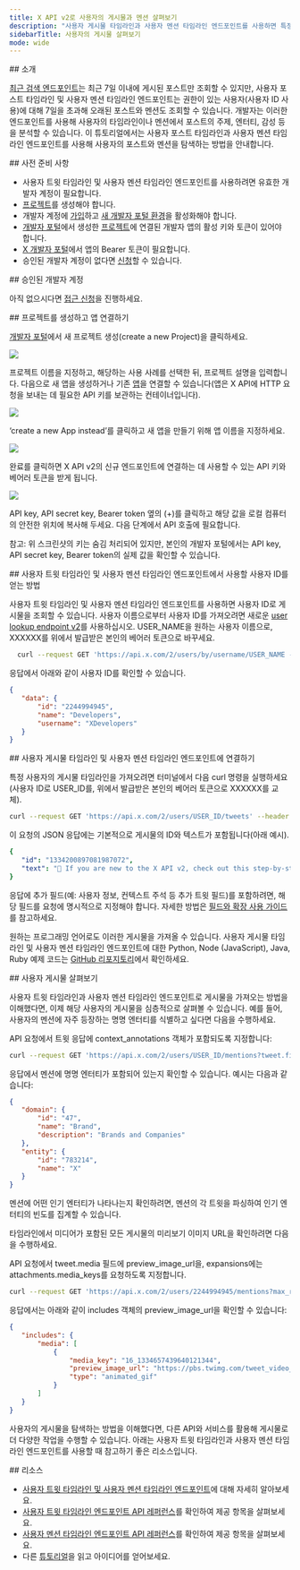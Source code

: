 ```yaml
---
title: X API v2로 사용자의 게시물과 멘션 살펴보기
description: "사용자 게시물 타임라인과 사용자 멘션 타임라인 엔드포인트를 사용하면 특정 사용자가 작성했거나 해당 사용자를 언급한 공개 게시물을 개발자가 가져올 수 있습니다."
sidebarTitle: 사용자의 게시물 살펴보기
mode: wide
---
```


<div id="introduction">
  ## 소개
</div>

[최근 검색 엔드포인트](/ko/x-api/posts/search/introduction)는 최근 7일 이내에 게시된 포스트만 조회할 수 있지만, 사용자 포스트 타임라인 및 사용자 멘션 타임라인 엔드포인트는 권한이 있는 사용자(사용자 ID 사용)에 대해 7일을 초과해 오래된 포스트와 멘션도 조회할 수 있습니다. 개발자는 이러한 엔드포인트를 사용해 사용자의 타임라인이나 멘션에서 포스트의 주제, 엔터티, 감성 등을 분석할 수 있습니다. 이 튜토리얼에서는 사용자 포스트 타임라인과 사용자 멘션 타임라인 엔드포인트를 사용해 사용자의 포스트와 멘션을 탐색하는 방법을 안내합니다.
 

<div id="prerequisites">
  ## 사전 준비 사항
</div>

- 사용자 트윗 타임라인 및 사용자 멘션 타임라인 엔드포인트를 사용하려면 유효한 개발자 계정이 필요합니다.
- [프로젝트](/ko/resources/fundamentals/projects)를 생성해야 합니다.
- 개발자 계정에 [가입](https://developer.x.com/en/portal/petition/essential/basic-info)하고 [새 개발자 포털 환경](https://developer.x.com/en/portal/opt-in.html)을 활성화해야 합니다.
- [개발자 포털](/ko/resources/fundamentals/developer-portal)에서 생성한 [프로젝트](/ko/resources/fundamentals/projects)에 연결된 개발자 앱의 활성 키와 토큰이 있어야 합니다.
- [X 개발자 포털](/ko/resources/fundamentals/developer-portal)에서 앱의 Bearer 토큰이 필요합니다.
- 승인된 개발자 계정이 없다면 [신청](https://developer.x.com/en/apply-for-access)할 수 있습니다.

<div id="approved-developer-account">
  ## 승인된 개발자 계정
</div>

아직 없으시다면 [접근 신청](https://developer.x.com/en/apply-for-access)을 진행하세요.

<div id="create-a-project-and-connect-an-app">
  ## 프로젝트를 생성하고 앱 연결하기
</div>

[개발자 포털](https://developer.x.com/en/portal/dashboard)에서 새 프로젝트 생성(create a new Project)을 클릭하세요.

<Frame>
  <img src="/images/projects.png.twimg.1920.png" />
</Frame>

프로젝트 이름을 지정하고, 해당하는 사용 사례를 선택한 뒤, 프로젝트 설명을 입력합니다. 다음으로 새 앱을 생성하거나 기존 [앱](/ko/resources/fundamentals/developer-apps)을 연결할 수 있습니다(앱은 X API에 HTTP 요청을 보내는 데 필요한 API 키를 보관하는 컨테이너입니다).

<Frame>
  <img src="/images/add-your-app.png.twimg.1920.png" />
</Frame>

‘create a new App instead’를 클릭하고 새 앱을 만들기 위해 앱 이름을 지정하세요.

<Frame>
  <img src="/images/last-step-name-your-app.png.twimg.1920.png" />
</Frame>

완료를 클릭하면 X API v2의 신규 엔드포인트에 연결하는 데 사용할 수 있는 API 키와 베어러 토큰을 받게 됩니다.

<Frame>
  <img src="/images/here-are-your-keys.png.twimg.1920.png" />
</Frame>

API key, API secret key, Bearer token 옆의 (+)를 클릭하고 해당 값을 로컬 컴퓨터의 안전한 위치에 복사해 두세요. 다음 단계에서 API 호출에 필요합니다.

참고: 위 스크린샷의 키는 숨김 처리되어 있지만, 본인의 개발자 포털에서는 API key, API secret key, Bearer token의 실제 값을 확인할 수 있습니다.
 

<div id="how-to-get-the-user-id-for-a-user-to-use-in-the-user-tweet-timeline-and-user-mention-timeline-endpoints">
  ## 사용자 트윗 타임라인 및 사용자 멘션 타임라인 엔드포인트에서 사용할 사용자 ID를 얻는 방법
</div>

사용자 트윗 타임라인 및 사용자 멘션 타임라인 엔드포인트를 사용하면 사용자 ID로 게시물을 조회할 수 있습니다. 사용자 이름으로부터 사용자 ID를 가져오려면 새로운 [user lookup endpoint v2](/ko/x-api/users/lookup/quickstart/user-lookup)를 사용하십시오. USER\_NAME을 원하는 사용자 이름으로, XXXXXX를 위에서 발급받은 본인의 베어러 토큰으로 바꾸세요.

```bash
  curl --request GET 'https://api.x.com/2/users/by/username/USER_NAME --header 'Authorization: Bearer XXXXXX'
```

응답에서 아래와 같이 사용자 ID를 확인할 수 있습니다.

```json
{
   "data": {
       "id": "2244994945",
       "name": "Developers",
       "username": "XDevelopers"
   }
}
```

<div id="connecting-to-the-user-tweet-timeline-and-user-mention-timeline-endpoints">
  ## 사용자 게시물 타임라인 및 사용자 멘션 타임라인 엔드포인트에 연결하기
</div>

특정 사용자의 게시물 타임라인을 가져오려면 터미널에서 다음 curl 명령을 실행하세요(사용자 ID로 USER\_ID를, 위에서 발급받은 본인의 베어러 토큰으로 XXXXXX를 교체).

```bash
curl --request GET 'https://api.x.com/2/users/USER_ID/tweets' --header 'Authorization: Bearer XXXXXX'
```

이 요청의 JSON 응답에는 기본적으로 게시물의 ID와 텍스트가 포함됩니다(아래 예시).

```yaml
{
   "id": "1334200897081987072",
   "text": "👀 If you are new to the X API v2, check out this step-by-step guide to making your first request https://t.co/4rZqThpSbp"
}
```

응답에 추가 필드(예: 사용자 정보, 컨텍스트 주석 등 추가 트윗 필드)를 포함하려면, 해당 필드를 요청에 명시적으로 지정해야 합니다. 자세한 방법은 [필드와 확장 사용 가이드](/ko/x-api/fundamentals/data-dictionary#how-to-use-fields-and-expansions)를 참고하세요.

원하는 프로그래밍 언어로도 이러한 게시물을 가져올 수 있습니다. 사용자 게시물 타임라인 및 사용자 멘션 타임라인 엔드포인트에 대한 Python, Node (JavaScript), Java, Ruby 예제 코드는 [GitHub 리포지토리](https://github.com/xdevplatform/Twitter-API-v2-sample-code)에서 확인하세요.
 

<div id="exploring-the-users-posts">
  ## 사용자 게시물 살펴보기
</div>

사용자 트윗 타임라인과 사용자 멘션 타임라인 엔드포인트로 게시물을 가져오는 방법을 이해했다면, 이제 해당 사용자의 게시물을 심층적으로 살펴볼 수 있습니다. 예를 들어, 사용자의 멘션에 자주 등장하는 명명 엔터티를 식별하고 싶다면 다음을 수행하세요.

API 요청에서 트윗 응답에 context\_annotations 객체가 포함되도록 지정합니다:

```bash
curl --request GET 'https://api.x.com/2/users/USER_ID/mentions?tweet.fields=context_annotations' --header 'Authorization: Bearer XXXXXX'
```

응답에서 멘션에 명명 엔터티가 포함되어 있는지 확인할 수 있습니다. 예시는 다음과 같습니다:

```json
{
   "domain": {
       "id": "47",
       "name": "Brand",
       "description": "Brands and Companies"
   },
   "entity": {
       "id": "783214",
       "name": "X"
   }
}
```

멘션에 어떤 인기 엔터티가 나타나는지 확인하려면, 멘션의 각 트윗을 파싱하여 인기 엔터티의 빈도를 집계할 수 있습니다.

타임라인에서 미디어가 포함된 모든 게시물의 미리보기 이미지 URL을 확인하려면 다음을 수행하세요.

API 요청에서 tweet.media 필드에 preview\_image\_url을, expansions에는 attachments.media\_keys를 요청하도록 지정합니다.

```bash
curl --request GET 'https://api.x.com/2/users/2244994945/mentions?max_results=100&media.fields=preview_image_url&expansions=attachments.media_keys' --header 'Authorization: Bearer XXXXXX'
```

응답에서는 아래와 같이 includes 객체의 preview\_image\_url을 확인할 수 있습니다:

```json
{
   "includes": {
       "media": [
           {
               "media_key": "16_1334657439640121344",
               "preview_image_url": "https://pbs.twimg.com/tweet_video_thumb/EoWn3rqU8AAtFWL.jpg",
               "type": "animated_gif"
           }
       ]
   }
}
```

사용자의 게시물을 탐색하는 방법을 이해했다면, 다른 API와 서비스를 활용해 게시물로 더 다양한 작업을 수행할 수 있습니다. 아래는 사용자 트윗 타임라인과 사용자 멘션 타임라인 엔드포인트를 사용할 때 참고하기 좋은 리소스입니다.

<div id="resources">
  ## 리소스
</div>

- [사용자 트윗 타임라인 및 사용자 멘션 타임라인 엔드포인트](/ko/x-api/posts/timelines/introduction)에 대해 자세히 알아보세요.
- [사용자 트윗 타임라인 엔드포인트 API 레퍼런스](/ko/x-api/posts/user-posts-timeline-by-user-id)를 확인하여 제공 항목을 살펴보세요.
- [사용자 멘션 타임라인 엔드포인트 API 레퍼런스](/ko/x-api/posts/user-mention-timeline-by-user-id)를 확인하여 제공 항목을 살펴보세요.
- 다른 [튜토리얼](/ko/tutorials)을 읽고 아이디어를 얻어보세요.